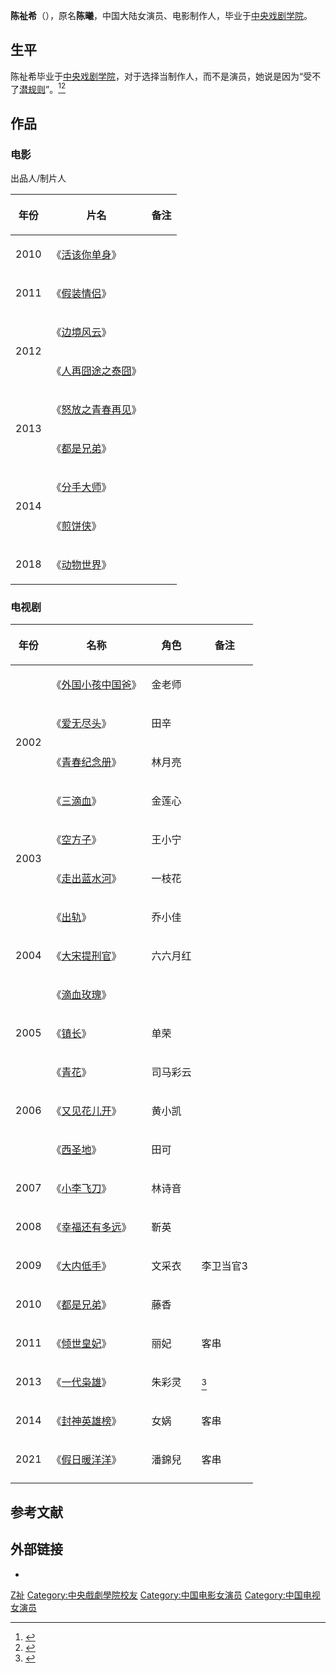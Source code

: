 {{艺人<!--导演、男演员、女演员、男歌手、女歌手、节目主持-->
| 图片     = 
| 图片简介 = 
| 姓名     = 陈祉希
| 类型     = 女艺人
| 原名     = 陈曦
| 英文名   = <!-- {{lang|en| }} -->
| 綽號     = 
| 国籍     = {{PRC}}
| 民族     = [[汉族|汉族]]
| 出生日期 = {{birth date and age|1982|02|13}}
| 出生地点 = 中国
| 逝世日期 = <!--卒年在前生年在后{{death date and age|}} -->
| 逝世地点 = 
| 职业     = 演员、电影制作人
| 语言     = 汉语
| 教育程度 = [[中央戏剧学院|中央戏剧学院]]
| 宗教信仰 = 
| 配偶     = <!--  {{marriage|姓名||}}  -->
| 儿女     = 
| 父母     = 
| 活跃年代 = 2002年至今
| 代表作   = 《人再囧途之泰囧》<br>《小李飞刀》<br>《封神英雄榜》
| 经纪公司 = 
| 奖项     =  <!--  {{Awards|award= |year= |title= }} -->
| 网站     = <!-- {{URL|www.example.com}} -->
| IMDb     = 
}}
'''陈祉希'''（{{bd|1982年|2月13日|||catIdx=C陈}}），原名'''陈曦'''，中国大陆女演员、电影制作人，毕业于[[中央戏剧学院|中央戏剧学院]]。

== 生平 ==
陈祉希毕业于[[中央戏剧学院|中央戏剧学院]]，对于选择当制作人，而不是演员，她说是因为“受不了[[潜规则|潜规则]]”。<ref>{{cite web |url=http://www.hunantv.com/p/20140113/1718118400.html |title=http://www.hunantv.com/p/20140113/1718118400.html|title=陈祉希：不做演员是因为不必要的应酬太多|accessdate=2014-03-19 |date=2014-01-13 |work=金鹰网 |archive-date=2014-01-20 |archive-url=https://web.archive.org/web/20140120192039/http://www.hunantv.com/p/20140113/1718118400.html |dead-url=no}}</ref><ref>{{cite web |url=http://ent.ifeng.com/movie/special/lostinthailand/content-6/detail_2013_01/09/20997157_0.shtml?_from_ralated |title=《泰囧》制片人陈祉希：受不了潜规则放弃做演员(图) |date=2013-01-09 |accessdate=2014-03-19|work=凤凰网 |archive-date=2013-02-14 |archive-url=https://web.archive.org/web/20130214232950/http://ent.ifeng.com/movie/special/lostinthailand/content-6/detail_2013_01/09/20997157_0.shtml?_from_ralated |dead-url=no}}</ref>

== 作品 ==
=== 电影 ===
;出品人/制片人
{| class="wikitable"
|-
! 年份 !! 片名 !! 备注
|-
| 2010 || 《[[活该你单身|活该你单身]]》 ||
|-
| 2011 || 《[[假装情侣|假装情侣]]》 ||
|-
|rowspan="2"| 2012 || 《[[边境风云|边境风云]]》 ||
|-
| 《[[人再囧途之泰囧|人再囧途之泰囧]]》 ||
|-
|rowspan="2"| 2013 || 《[[怒放之青春再见|怒放之青春再见]]》 ||
|-
| 《[[都是兄弟|都是兄弟]]》 ||
|-
|rowspan="2"| 2014 || 《[[分手大师|分手大师]]》 ||
|-
| 《[[煎饼侠|煎饼侠]]》 || 
|-
| 2018 || 《[[动物世界_(电影)|动物世界]]》 || 
|}

=== 电视剧 ===
{| class="wikitable"
|-
! 年份 !! 名称 !! 角色 !! 备注
|-
|rowspan="4"| 2002 || 《[[外国小孩中国爸|外国小孩中国爸]]》 || 金老师 || 
|-
| 《[[爱无尽头|爱无尽头]]》 || 田辛 || 
|-
| 《[[青春纪念册|青春纪念册]]》 || 林月亮 || 
|-
| 《[[三滴血|三滴血]]》 || 金莲心 || 
|-
|rowspan="2"| 2003 || 《[[空方子|空方子]]》 || 王小宁 ||  
|-
| 《[[走出蓝水河|走出蓝水河]]》 || 一枝花 ||
|-
|rowspan="3"|2004 || 《[[出轨_(电视剧)|出轨]]》 || 乔小佳 ||
|-
| 《[[大宋提刑官|大宋提刑官]]》 || 六六月红 || 
|-
| 《[[滴血玫瑰|滴血玫瑰]]》 ||  ||  
|-
| 2005 || 《[[镇长|镇长]]》|| 单荣 ||     
|-
|rowspan="3"| 2006 || 《[[青花_(电视剧)|青花]]》|| 司马彩云|| 
|-
| 《[[又见花儿开|又见花儿开]]》 || 黄小凯 || 
|-
| 《[[西圣地|西圣地]]》 || 田可 || 
|-
| 2007 || 《[[小李飞刀_(2007年电视剧)|小李飞刀]]》 || 林诗音 ||   
|-
| 2008 || 《[[幸福还有多远|幸福还有多远]]》 || 靳英 ||
|-
| 2009 || 《[[大内低手|大内低手]]》 || 文采衣 || 李卫当官3  
|-
| 2010 || 《[[都是兄弟|都是兄弟]]》 || 藤香 || 
|-
| 2011 || 《[[傾世皇妃|倾世皇妃]]》 || 丽妃 || 客串
|-
| 2013 || 《[[一代枭雄|一代枭雄]]》 || 朱彩灵 || <ref>{{cite web |url=http://ent.163.com/photoview/00B70003/523933.html#p=9NHIOAN100B70003 |title=《一代枭雄》陈祉希精美剧照曝光 |accessdate=2014-03-19|date=2014-07-03 |work=网易|archive-date=2016-03-05 |archive-url=https://web.archive.org/web/20160305024004/http://ent.163.com/photoview/00B70003/523933.html#p=9NHIOAN100B70003 |dead-url=no}}</ref>
|-
| 2014 || 《[[封神英雄榜|封神英雄榜]]》 || 女娲 || 客串
|-
| 2021 || 《[[假日暖洋洋|假日暖洋洋]]》 || 潘錦兒 || 客串
|-
|}

==参考文献==
{{reflist}}

== 外部链接 ==
*{{Sinaweibo|weibochenxi}}

{{Authority control}}
{{DEFAULTSORT:C陈}}
[[Category:陈姓|Z祉]]
[[Category:中央戲劇學院校友|Category:中央戲劇學院校友]]
[[Category:中国电影女演员|Category:中国电影女演员]]
[[Category:中国电视女演员|Category:中国电视女演员]]